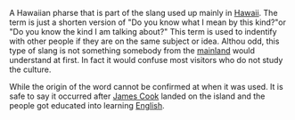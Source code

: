 A Hawaiian pharse that is part of the slang used up mainly in  [[Hawaii]]. The term is just a shorten version of "Do you know what I mean by this kind?"or "Do you know the kind I am talking about?" This term is used to indentify with other people if they are on the same subject or idea. Althou odd, this type of slang is not something somebody from the [[mainland]] would understand at first. In fact it would confuse most visitors who do not study the culture.

While the origin of the word cannot be confirmed at when it was used. It is safe to say it occurred after [[James Cook]] landed on the island and the people got educated into learning [[English language|English]].